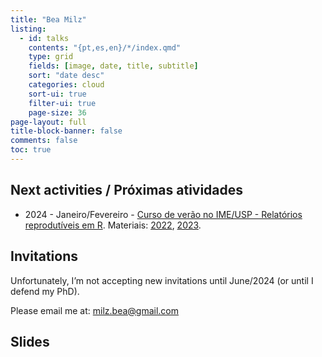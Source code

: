 ```yaml
---
title: "Bea Milz"
listing:
  - id: talks
    contents: "{pt,es,en}/*/index.qmd"
    type: grid
    fields: [image, date, title, subtitle]
    sort: "date desc"
    categories: cloud
    sort-ui: true
    filter-ui: true
    page-size: 36     
page-layout: full
title-block-banner: false
comments: false
toc: true
---
```


## Next activities / Próximas atividades

<!-- ### Eventos/Events -->

<!-- -   24 de novembro de 2023 - Medellín, Colombia - [R Day Colombia](https://rday-colombia.github.io/2023/) -->

<!-- ### Cursos/Courses -->

<!-- -   2023 - Cursos na [Curso-R](https://curso-r.com/). -->
<!--     -   [Formulário de bolsas de diversidade](https://forms.gle/KpALbhvHXu9aVKXTA). -->
<!--     -   [Os materiais dos cursos estão disponíveis online](https://curso-r.com/material/). -->
<!-- -   2023 - Cursos no [CEBRAP.lab](https://cebrap.org.br/cebrap-lab/): -->
<!--     -   Introdução a linguagem de programação R -->
<!--     -   Visualização de dados no R -->
<!--     -   Análise quantitativa de texto -->
-   2024 - Janeiro/Fevereiro - [Curso de verão no IME/USP - Relatórios reprodutíveis em R](https://www.ime.usp.br/~verao/). Materiais: [2022](https://beatrizmilz.github.io/2022-curso-de-verao-ime-usp-relatorios/trabalho_final.html), [2023](https://beatrizmilz.github.io/2023-curso-de-verao-ime-usp-relatorios/).

## Invitations

Unfortunately, I'm not accepting new invitations until June/2024 (or until I defend my PhD).

Please email me at: [milz.bea\@gmail.com](mailto:milz.bea@gmail.com)

## Slides

::: {#talks}
:::
